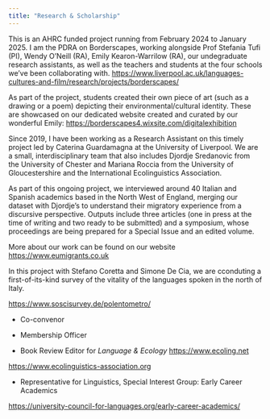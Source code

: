 ```yaml
---
title: "Research & Scholarship"
---
```

::: {.callout-important title="Borderscapes Project" icon=false}

This is an AHRC funded project running from February 2024 to January 2025. I am the PDRA on Borderscapes, working alongside Prof Stefania Tufi (PI), Wendy O'Neill (RA), Emily Kearon-Warrilow (RA), our undegraduate research assistants, as well as the teachers and students at the four schools we've been collaborating with. <https://www.liverpool.ac.uk/languages-cultures-and-film/research/projects/borderscapes/>

As part of the project, students created their own piece of art (such as a drawing or a poem) depicting their environmental/cultural identity. These are showcased on our dedicated website created and curated by our wonderful Emily:
<https://borderscapes4.wixsite.com/digitalexhibition>
:::

::: {.callout-important title="EU Migrants Project" icon=false}

Since 2019, I have been working as a Research Assistant on this timely project led by Caterina Guardamagna at the University of Liverpool. We are a small, interdisciplinary team that also includes Djordje Sredanovic from the University of Chester and Mariana Roccia from the University of Gloucestershire and the International Ecolinguistics Association.

As part of this ongoing project, we interviewed around 40 Italian and Spanish academics based in the North West of England, merging our dataset with Djordje's to understand their migratory experience from a discursive perspective. Outputs include three articles (one in press at the time of writing and two ready to be submitted) and a symposium, whose proceedings are being prepared for a Special Issue and an edited volume.

More about our work can be found on our website <https://www.eumigrants.co.uk>

:::

::: {.callout-important title="Polentometro Project" icon=false}

In this project with Stefano Coretta and Simone De Cia, we are cconduting a first-of-its-kind survey of the vitality of the languages spoken in the north of Italy.

<https://www.soscisurvey.de/polentometro/>

:::

::: {.callout-tip title="International Ecolinguistics Association" icon=false}
-   Co-convenor   

-   Membership Officer 

-   Book Review Editor for *Language & Ecology*
<https://www.ecoling.net>

<https://www.ecolinguistics-association.org>

:::

::: {.callout-tip title="University Council For Languages" icon=false}

-   Representative for Linguistics, Special Interest Group: Early Career Academics

<https://university-council-for-languages.org/early-career-academics/>
:::

